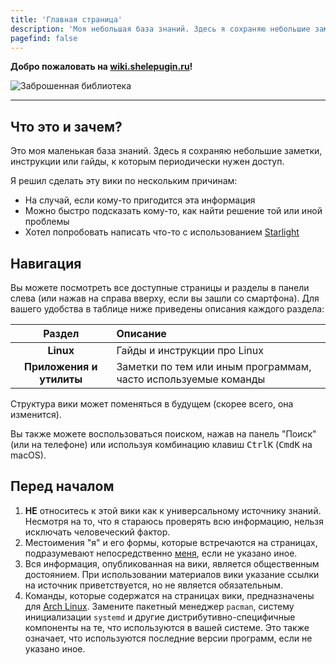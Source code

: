 ```yaml
---
title: 'Главная страница'
description: 'Моя небольшая база знаний. Здесь я сохраняю небольшие заметки, инструкции или гайды, к которым периодически нужен доступ.'
pagefind: false
---
```



**Добро пожаловать на [wiki.shelepugin.ru](https://wiki.shelepugin.ru)!**

<Image src={library} alt="Заброшенная библиотека" loading="eager" />

---

## Что это и зачем?

Это моя маленькая база знаний. Здесь я сохраняю небольшие заметки, инструкции
или гайды, к которым периодически нужен доступ.

Я решил сделать эту вики по нескольким причинам:

-   На случай, если кому-то пригодится эта информация
-   Можно быстро подсказать кому-то, как найти решение той или иной проблемы
-   Хотел попробовать написать что-то с использованием
    [Starlight](https://starlight.astro.build/ru/)

## Навигация

Вы можете посмотреть все доступные страницы и разделы в панели слева
(или нажав на <Icon name="bars" class="icon-example"/> справа вверху, если вы зашли со смартфона).
Для вашего удобства в таблице ниже приведены описания каждого раздела:

|          Раздел          | Описание                                                       |
| :----------------------: | :------------------------------------------------------------- |
|        **Linux**         | Гайды и инструкции про Linux                                   |
| **Приложения и утилиты** | Заметки по тем или иным программам, часто используемые команды |

Структура вики может поменяться в будущем (скорее всего, она изменится).

Вы также можете воспользоваться поиском, нажав на панель "Поиск" (или <Icon name="magnifier" class="icon-example"/> на телефоне)
или используя комбинацию клавиш <kbd>Ctrl</kbd><kbd>K</kbd> (<kbd>Cmd</kbd><kbd>K</kbd> на macOS).

## Перед началом

1.  **НЕ** относитесь к этой вики как к универсальному источнику знаний. Несмотря
    на то, что я стараюсь проверять всю информацию, нельзя исключать человеческий
    фактор.
2.  Местоимения "я" и его формы, которые встречаются на страницах,
    подразумевают непосредственно [меня](https://shelepugin.ru), если не указано
    иное.
3.  Вся информация, опубликованная на вики, является общественным достоянием.
    При использовании материалов вики указание ссылки на источник
    приветствуется, но не является обязательным.
4.  Команды, которые содержатся на страницах вики, предназначены для [Arch
    Linux](https://archlinux.org/). Замените пакетный менеджер `pacman`, систему
    инициализации `systemd` и другие дистрибутивно-специфичные компоненты на те,
    что используются в вашей системе. Это также означает, что используются
    последние версии программ, если не указано иное.
